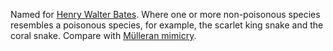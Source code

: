 Named for [[Wikipedia:Henry Walter Bates|Henry Walter Bates]].
Where one or more non-poisonous species resembles a poisonous species, for example, the scarlet king snake and the coral snake.  Compare with [[Mülleran mimicry]].
